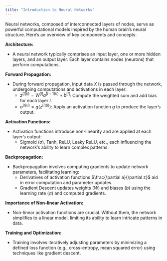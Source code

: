 ```yaml
---
title: "Introduction to Neural Networks"
---
```


Neural networks, composed of interconnected layers of nodes, serve as powerful computational models inspired by the human brain's neural structure. Here's an overview of key components and concepts:

**Architecture:**

- A neural network typically comprises an input layer, one or more hidden layers, and an output layer. Each layer contains nodes (neurons) that perform computations.

**Forward Propagation:**

- During forward propagation, input data $X$ is passed through the network, undergoing computations and activations in each layer:
    - $z^{[l] (i)} =  W^{[l]} a^{[l-1](i)} + b^{[l]}$: Compute the weighted sum and add bias for each layer $l$.
    - $a^{[l] (i)} = g(z^{[l] (i)})$: Apply an activation function $g$ to produce the layer's output.

**Activation Functions:**

- Activation functions introduce non-linearity and are applied at each layer's output:
    - Sigmoid ($\sigma$), Tanh, ReLU, Leaky ReLU, etc., each influencing the network's ability to learn complex patterns.

**Backpropagation:**

- Backpropagation involves computing gradients to update network parameters, facilitating learning:
    - Derivatives of activation functions $\frac{\partial a}{\partial z}$ aid in error computation and parameter updates.
    - Gradient Descent updates weights ($W$) and biases ($b$) using the learning rate ($\alpha$) and computed gradients.

**Importance of Non-linear Activation:**

- Non-linear activation functions are crucial. Without them, the network simplifies to a linear model, limiting its ability to learn intricate patterns in data.

**Training and Optimization:**

- Training involves iteratively adjusting parameters by minimizing a defined loss function (e.g., cross-entropy, mean squared error) using techniques like gradient descent.
